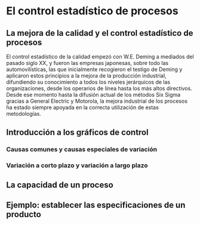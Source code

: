 # El control estadístico de procesos

## La mejora de la calidad y el control estadístico de procesos

El control estadístico de la calidad empezó con W.E. Deming a mediados del pasado siglo XX, y fueron las empresas japonesas, sobre todo las automovilísticas, las que inicialmente recogieron el testigo de Deming y aplicaron estos principios a la mejora de la producción industrial, difundiendo su conocimiento a todos los niveles jerárquicos de las organizaciones, desde los operarios de línea hasta los más altos directivos. Desde ese momento hasta la difusión actual de los métodos Six Sigma gracias a General Electric y Motorola, la mejora industrial de los procesos ha estado siempre apoyada en la correcta utilización de estas metodologías.


## Introducción a los gráficos de control

### Causas comunes y causas especiales de variación

### Variación a corto plazo y variación a largo plazo

## La capacidad de un proceso

## Ejemplo: establecer las especificaciones de un producto







